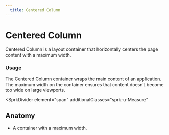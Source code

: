 ```yaml
---
  title: Centered Column
---
```


# Centered Column

Centered Column is a
layout container that
horizontally centers the
page content with a maximum width.

<ComponentPreview
  componentName="centered-column--default-story"
  hasHTML
  hasReact
  hasAngular
  titleAttr="Centered Column Example"
/>

### Usage

The Centered Column container wraps the
main content of an application.
The maximum width on the container
ensures that content doesn’t
become too wide on large viewports.

<SprkDivider
 element="span"
 additionalClasses="sprk-u-Measure"
></SprkDivider>

## Anatomy

- A container with a maximum width.